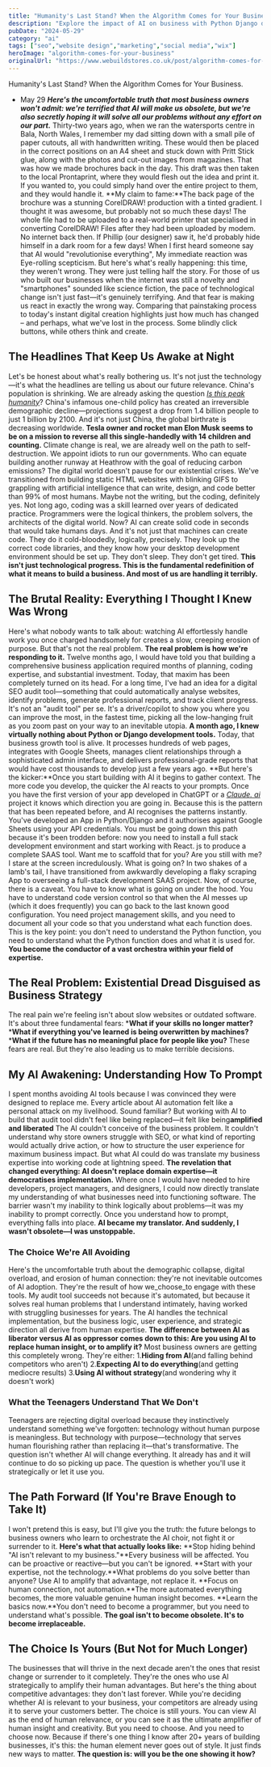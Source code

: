 ```yaml
---
title: "Humanity's Last Stand? When the Algorithm Comes for Your Business."
description: "Explore the impact of AI on business with Python Django development. Discover how Python Django development can transform your business strategy today."
pubDate: "2024-05-29"
category: "ai"
tags: ["seo","website design","marketing","social media","wix"]
heroImage: "algorithm-comes-for-your-business"
originalUrl: "https://www.webuildstores.co.uk/post/algorithm-comes-for-your-business"
---
```




<BlogHeroImage src={heroImage} alt="Humanity's Last Stand? When the Algorithm Comes for Your Business." />

Humanity's Last Stand? When the Algorithm Comes for Your Business.
 * May 29
**_Here's the uncomfortable truth that most business owners won't admit: we're terrified that AI will make us obsolete, but we're also secretly hoping it will solve all our problems without any effort on our part._**
Thirty-two years ago, when we ran the watersports centre in Bala, North Wales, I remember my dad sitting down with a small pile of paper cutouts, all with handwritten writing. These would then be placed in the correct positions on an A4 sheet and stuck down with Pritt Stick glue, along with the photos and cut-out images from magazines. That was how we made brochures back in the day.
This draft was then taken to the local Prontaprint, where they would flesh out the idea and print it.
If you wanted to, you could simply hand over the entire project to them, and they would handle it.
**My claim to fame:**The back page of the brochure was a stunning CorelDRAW! production with a tinted gradient. I thought it was awesome, but probably not so much these days! The whole file had to be uploaded to a real-world printer that specialised in converting CorelDRAW! Files after they had been uploaded by modem. No internet back then.
If Phillip (our designer) saw it, he'd probably hide himself in a dark room for a few days!
When I first heard someone say that AI would "revolutionise everything", My immediate reaction was Eye-rolling scepticism.
But here's what's really happening: this time, they weren't wrong. They were just telling half the story.
For those of us who built our businesses when the internet was still a novelty and "smartphones" sounded like science fiction, the pace of technological change isn't just fast—it's genuinely terrifying. And that fear is making us react in exactly the wrong way.
Comparing that painstaking process to today's instant digital creation highlights just how much has changed – and perhaps, what we've lost in the process. Some blindly click buttons, while others think and create.
## The Headlines That Keep Us Awake at Night
Let's be honest about what's really bothering us. It's not just the technology—it's what the headlines are telling us about our future relevance.
China's population is shrinking. We are already asking the question [_Is this peak humanity_](https://www.theguardian.com/world/article/2024/aug/11/global-birthrates-dropping)? China's infamous one-child policy has created an irreversible demographic decline—projections suggest a drop from 1.4 billion people to just 1 billion by 2100. And it's not just China, the global birthrate is decreasing worldwide.
**Tesla owner and rocket man Elon Musk seems to be on a mission to reverse all this single-handedly with 14 children and counting.**
Climate change is real, we are already well on the path to self-destruction. We appoint idiots to run our governments. Who can equate building another runway at Heathrow with the goal of reducing carbon emissions?
The digital world doesn't pause for our existential crises. We've transitioned from building static HTML websites with blinking GIFS to grappling with artificial intelligence that can write, design, and code better than 99% of most humans. Maybe not the writing, but the coding, definitely yes.
Not long ago, coding was a skill learned over years of dedicated practice. Programmers were the logical thinkers, the problem solvers, the architects of the digital world. Now? AI can create solid code in seconds that would take humans days.
And it's not just that machines can create code. They do it cold-bloodedly, logically, precisely. They look up the correct code libraries, and they know how your desktop development environment should be set up. They don't sleep. They don't get tired.
**This isn't just technological progress. This is the fundamental redefinition of what it means to build a business. And most of us are handling it terribly.**
## The Brutal Reality: Everything I Thought I Knew Was Wrong
Here's what nobody wants to talk about: watching AI effortlessly handle work you once charged handsomely for creates a slow, creeping erosion of purpose. But that's not the real problem.
**The real problem is how we're responding to it.**
Twelve months ago, I would have told you that building a comprehensive business application required months of planning, coding expertise, and substantial investment. Today, that maxim has been completely turned on its head.
For a long time, I've had an idea for a digital SEO audit tool—something that could automatically analyse websites, identify problems, generate professional reports, and track client progress.
It's not an "audit tool" per se. It's a driver/copilot to show you where you can improve the most, in the fastest time, picking all the low-hanging fruit as you zoom past on your way to an inevitable utopia.
**A month ago, I knew virtually nothing about Python or Django development tools.**
Today, that business growth tool is alive. It processes hundreds of web pages, integrates with Google Sheets, manages client relationships through a sophisticated admin interface, and delivers professional-grade reports that would have cost thousands to develop just a few years ago.
**But here's the kicker:**Once you start building with AI it begins to gather context. The more code you develop, the quicker the AI reacts to your prompts. Once you have the first version of your app developed in ChatGPT or a [_Claude. ai_](http://Claude.ai) project it knows which direction you are going in. Because this is the pattern that has been repeated before, and AI recognises the patterns instantly.
You've developed an App in Python/Django and it authorises against Google Sheets using your API credentials. You must be going down this path because it's been trodden before: now you need to install a full stack development environment and start working with React. js to produce a complete SAAS tool. Want me to scaffold that for you? Are you still with me?
I stare at the screen incredulously. What is going on? In two shakes of a lamb's tail, I have transitioned from awkwardly developing a flaky scraping App to overseeing a full-stack development SAAS project.
Now, of course, there is a caveat. You have to know what is going on under the hood. You have to understand code version control so that when the AI messes up (which it does frequently) you can go back to the last known good configuration. You need project management skills, and you need to document all your code so that you understand what each function does.
This is the key point: you don't need to understand the Python function, you need to understand what the Python function does and what it is used for.
**You become the conductor of a vast orchestra within your field of expertise.**
## The Real Problem: Existential Dread Disguised as Business Strategy
The real pain we're feeling isn't about slow websites or outdated software. It's about three fundamental fears:
 ***What if your skills no longer matter?**
 ***What if everything you've learned is being overwritten by machines?**
 ***What if the future has no meaningful place for people like you?**
These fears are real. But they're also leading us to make terrible decisions.
## My AI Awakening: Understanding How To Prompt
I spent months avoiding AI tools because I was convinced they were designed to replace me. Every article about AI automation felt like a personal attack on my livelihood. Sound familiar?
But working with AI to build that audit tool didn't feel like being replaced—it felt like being**amplified and liberated**
The AI couldn't conceive of the business problem. It couldn't understand why store owners struggle with SEO, or what kind of reporting would actually drive action, or how to structure the user experience for maximum business impact.
But what AI could do was translate my business expertise into working code at lightning speed.
**The revelation that changed everything: AI doesn't replace domain expertise—it democratises implementation.**
Where once I would have needed to hire developers, project managers, and designers, I could now directly translate my understanding of what businesses need into functioning software. The barrier wasn't my inability to think logically about problems—it was my inability to prompt correctly. Once you understand how to prompt, everything falls into place.
**AI became my translator. And suddenly, I wasn't obsolete—I was unstoppable.**
### The Choice We're All Avoiding

Here's the uncomfortable truth about the demographic collapse, digital overload, and erosion of human connection: they're not inevitable outcomes of AI adoption. They're the result of how we_choose_to engage with these tools.
My audit tool succeeds not because it's automated, but because it solves real human problems that I understand intimately, having worked with struggling businesses for years. The AI handles the technical implementation, but the business logic, user experience, and strategic direction all derive from human expertise.
**The difference between AI as liberator versus AI as oppressor comes down to this: Are you using AI to replace human insight, or to amplify it?**
Most business owners are getting this completely wrong. They're either:
 1.**Hiding from AI**(and falling behind competitors who aren't)
 2.**Expecting AI to do everything**(and getting mediocre results)
 3.**Using AI without strategy**(and wondering why it doesn't work)
### What the Teenagers Understand That We Don't

Teenagers are rejecting digital overload because they instinctively understand something we've forgotten: technology without human purpose is meaningless.
But technology with purpose—technology that serves human flourishing rather than replacing it—that's transformative.
The question isn't whether AI will change everything. It already has and it will continue to do so picking up pace.
The question is whether you'll use it strategically or let it use you.
## The Path Forward (If You're Brave Enough to Take It)
I won't pretend this is easy, but I'll give you the truth: the future belongs to business owners who learn to orchestrate the AI choir, not fight it or surrender to it.
**Here's what that actually looks like:**
**Stop hiding behind "AI isn't relevant to my business."**Every business will be affected. You can be proactive or reactive—but you can't be ignored.
**Start with your expertise, not the technology.**What problems do you solve better than anyone? Use AI to amplify that advantage, not replace it.
**Focus on human connection, not automation.**The more automated everything becomes, the more valuable genuine human insight becomes.
**Learn the basics now.**You don't need to become a programmer, but you need to understand what's possible.
**The goal isn't to become obsolete. It's to become irreplaceable.**
## The Choice Is Yours (But Not for Much Longer)
The businesses that will thrive in the next decade aren't the ones that resist change or surrender to it completely. They're the ones who use AI strategically to amplify their human advantages.
But here's the thing about competitive advantages: they don't last forever. While you're deciding whether AI is relevant to your business, your competitors are already using it to serve your customers better.
The choice is still yours. You can view AI as the end of human relevance, or you can see it as the ultimate amplifier of human insight and creativity.
But you need to choose. And you need to choose now.
Because if there's one thing I know after 20+ years of building businesses, it's this: the human element never goes out of style. It just finds new ways to matter.
**The question is: will you be the one showing it how?**
